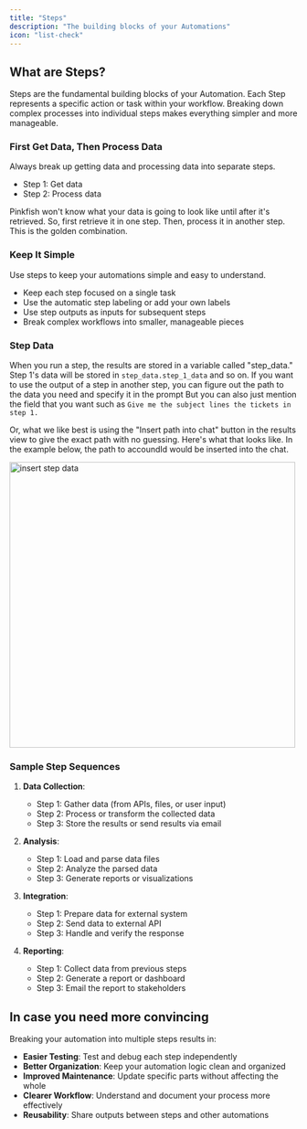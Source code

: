 ```yaml
---
title: "Steps"
description: "The building blocks of your Automations"
icon: "list-check"
---
```


## What are Steps?

Steps are the fundamental building blocks of your Automation. Each Step represents a specific action or task within your workflow. Breaking down complex processes into individual steps makes everything simpler and more manageable.

### First Get Data, Then Process Data
Always break up getting data and processing data into separate steps. 
- Step 1: Get data
- Step 2: Process data

Pinkfish won't know what your data is going to look like until after it's retrieved. So, first retrieve it in one step. Then, process it in another step. This is the golden combination.


### Keep It Simple

Use steps to keep your automations simple and easy to understand.
- Keep each step focused on a single task
- Use the automatic step labeling or add your own labels
- Use step outputs as inputs for subsequent steps
- Break complex workflows into smaller, manageable pieces

### Step Data 
When you run a step, the results are stored in a variable called "step_data." Step 1's data will be stored in `step_data.step_1_data` and so on. If you want to use the output of a step in another step, you can figure out the path to the data you need and specify it in the prompt But you can also just mention the field that you want such as `Give me the subject lines the tickets in step 1.`

Or, what we like best is using the "Insert path into chat" button in the results view to give the exact path with no guessing. Here's what that looks like. In the example below, the path to accoundId would be inserted into the chat.

<img src="/images/examples/insert.png" alt="insert step data" width="500" /> 

### Sample Step Sequences

1. **Data Collection**:
   - Step 1: Gather data (from APIs, files, or user input)
   - Step 2: Process or transform the collected data
   - Step 3: Store the results or send results via email

2. **Analysis**:
   - Step 1: Load and parse data files
   - Step 2: Analyze the parsed data
   - Step 3: Generate reports or visualizations

3. **Integration**:
   - Step 1: Prepare data for external system
   - Step 2: Send data to external API
   - Step 3: Handle and verify the response

4. **Reporting**:
   - Step 1: Collect data from previous steps
   - Step 2: Generate a report or dashboard
   - Step 3: Email the report to stakeholders

## In case you need more convincing

Breaking your automation into multiple steps results in:

- **Easier Testing**: Test and debug each step independently
- **Better Organization**: Keep your automation logic clean and organized
- **Improved Maintenance**: Update specific parts without affecting the whole
- **Clearer Workflow**: Understand and document your process more effectively
- **Reusability**: Share outputs between steps and other automations
